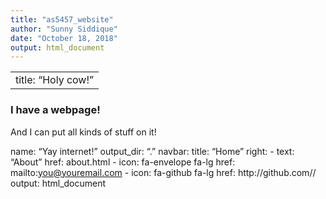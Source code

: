 ```yaml
---
title: "as5457_website"
author: "Sunny Siddique"
date: "October 18, 2018"
output: html_document
---
```


---
title: "Holy cow!"
---

### I have a webpage!

And I can put all kinds of stuff on it!

name: "Yay internet!"
output_dir: "."
navbar:
  title: "Home"
  right:
    - text: "About"
      href: about.html
    - icon: fa-envelope fa-lg
      href: mailto:<you@youremail.com>
    - icon: fa-github fa-lg
      href: http://github.com/<YOUR_GH_NAME>/
output:
  html_document